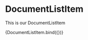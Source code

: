 
<Meta title="components/molecules/DocumentListItem" decorators={[withDesign]} />

# DocumentListItem

This is our DocumentListItem

<Canvas>
  <Story
    name="DocumentListItem"
    parameters={{
      design: {
        type: 'figma',
        url: 'https://www.figma.com/file/HCVqucaNmSiPW1ECKC5q6H/bratislava.sk?node-id=3528%3A45237',
      },
    }}
    args={{
      categoryName: 'Dane a poplatky',
      discription: 'Lorem ipsum dolor sit amet, consectetur adipiscing elit.',
      icon: 'https://tailwindcomponents.com/cheatsheet/',
    }}
  >
    {DocumentListItem.bind({})}
  </Story>
</Canvas>

<ArgsTable of={DocumentListItem} />
